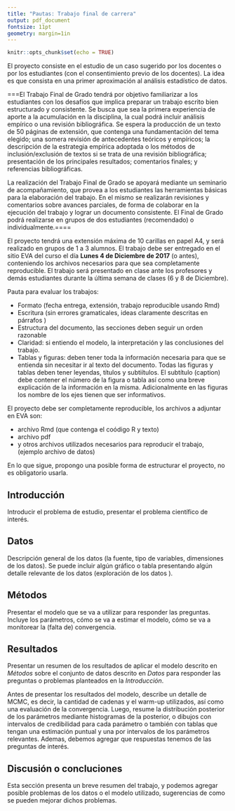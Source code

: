 ```yaml
---
title: "Pautas: Trabajo final de carrera"
output: pdf_document
fontsize: 11pt
geometry: margin=1in
---
```


```r
knitr::opts_chunk$set(echo = TRUE)
```
El proyecto consiste en el estudio de un caso sugerido por los docentes o por los estudiantes (con el consentimiento previo de los docentes). La idea es que consista en una primer aproximación al análisis estadístico de datos. 


===El Trabajo Final de Grado tendrá por objetivo familiarizar a los estudiantes con los desafíos que implica preparar un trabajo escrito bien estructurado y consistente. Se busca que sea la primera experiencia de aporte a la acumulación en la disciplina, la cual podrá incluir análisis empírico o una revisión bibliográfica. Se espera la producción de un texto de 50 páginas de extensión, que contenga una fundamentación del tema elegido; una somera revisión de antecedentes teóricos y empíricos; la descripción de la estrategia empírica adoptada o los métodos de inclusión/exclusión de textos si se trata de una revisión bibliográfica; presentación de los principales resultados; comentarios finales; y referencias bibliográficas.

La realización del Trabajo Final de Grado se apoyará mediante un seminario de acompañamiento, que provea a los estudiantes las herramientas básicas para la elaboración del trabajo. En el mismo se realizarán revisiones y comentarios sobre avances parciales, de forma de colaborar en la ejecución del trabajo y lograr un documento consistente. El Final de Grado podrá realizarse en grupos de dos estudiantes (recomendado) o individualmente.====


El proyecto tendrá una extensión máxima de 10 carillas en papel A4, y será realizado en grupos de 1 a 3 alumnos. El trabajo debe ser entregado en el sitio EVA del curso el día **Lunes 4 de Diciembre de 2017** (o antes), conteniendo los archivos necesarios para que sea completamente reproducible. El trabajo será presentado en clase ante los profesores y demás estudiantes durante la última semana de clases (6 y 8 de Diciembre).

Pauta para evaluar los trabajos:

- Formato (fecha entrega, extensión, trabajo reproducible usando Rmd)   
- Escritura (sin errores gramaticales, ideas claramente descritas en párrafos )   
- Estructura del documento, las secciones deben seguir un orden razonable    
- Claridad: si entiendo el modelo, la interpretación y las conclusiones del trabajo.   
- Tablas y figuras: deben tener toda la información necesaria para que se entienda  sin necesitar ir al texto del documento. Todas las figuras y tablas deben tener leyendas, títulos y subtiítulos. El subtítulo (caption) debe contener el número de la figura o tabla así como una breve explicación de la información en la misma.  Adicionalmente en las figuras los nombre de los ejes tienen que ser informativos.

El proyecto debe ser completamente reproducible, los archivos a adjuntar en EVA son:

- archivo Rmd (que contenga el coódigo R y texto)
- archivo pdf 
- y otros archivos utilizados necesarios para reproducir el trabajo, (ejemplo archivo de datos)



En lo que sigue, propongo una posible forma de estructurar el proyecto, no es obligatorio usarla. 

## Introducción
Introducir el problema de estudio, presentar el problema científico de interés. 

## Datos
Descripción general de los datos (la fuente, tipo de variables, dimensiones de los datos). Se puede incluir algún gráfico o tabla presentando algún detalle relevante de los datos (exploración de los datos ). 

## Métodos
Presentar el modelo que se va a utilizar para responder las preguntas. Incluye los parámetros, cómo se va a estimar el modelo, cómo se va a monitorear la (falta de) convergencia. 

## Resultados
Presentar un resumen de los resultados de aplicar el modelo descrito en *Métodos* sobre el conjunto de datos descrito en *Datos* para responder las preguntas o problemas planteados en la *Introducción*. 

Antes de presentar los resultados del modelo, describe un detalle de MCMC, es decir, la cantidad de cadenas y el warm-up utilizados, así como una evaluación de la convergencia. Luego, resume la distribución posterior de los parámetros mediante histogramas de la posterior, o dibujos con intervalos de credibilidad para cada parámetro o también con tablas que tengan una estimación puntual y una por intervalos de los parámetros relevantes. Ademas, debemos agregar que respuestas tenemos de las preguntas de interés. 

## Discusión o concluciones
Esta sección presenta un breve resumen del trabajo, y podemos agregar posible problemas de los datos o el modelo utilizado, sugerencias de como se pueden mejorar dichos problemas. 
